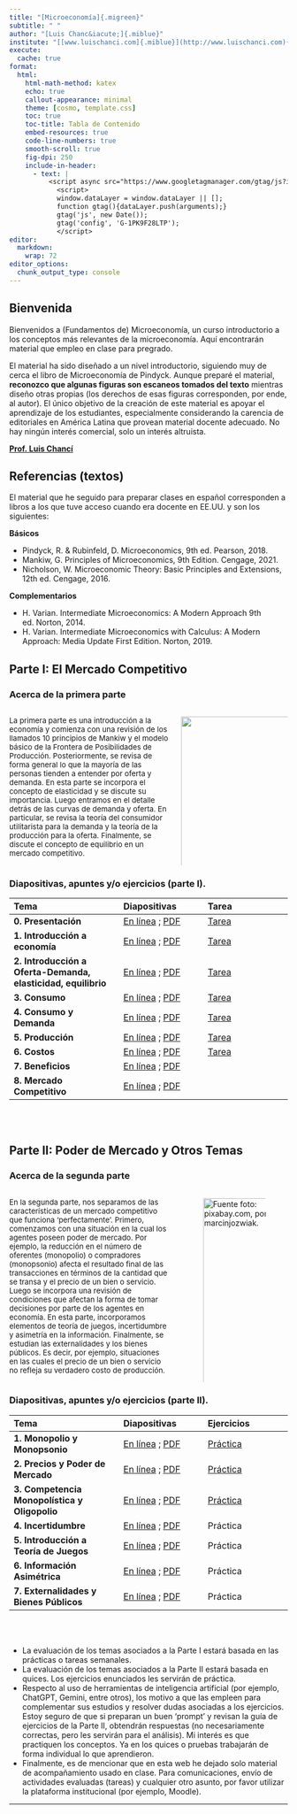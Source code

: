 ```yaml
---
title: "[Microeconomía]{.migreen}"
subtitle: " "
author: "[Luis Chanc&iacute;]{.miblue}"
institute: "[[www.luischanci.com]{.miblue}](http://www.luischanci.com){.miblue}"
execute:
  cache: true
format:
  html:
    html-math-method: katex
    echo: true
    callout-appearance: minimal
    theme: [cosmo, template.css]
    toc: true
    toc-title: Tabla de Contenido
    embed-resources: true
    code-line-numbers: true
    smooth-scroll: true
    fig-dpi: 250
    include-in-header:
      - text: |    
          <script async src="https://www.googletagmanager.com/gtag/js?id=G-1PK9F28LTP"></script>
            <script>
            window.dataLayer = window.dataLayer || [];
            function gtag(){dataLayer.push(arguments);}
            gtag('js', new Date());
            gtag('config', 'G-1PK9F28LTP');
            </script>
editor: 
  markdown: 
    wrap: 72
editor_options: 
  chunk_output_type: console
---
```


## Bienvenida

Bienvenidos a (Fundamentos de) Microeconomía, un curso introductorio a los conceptos más relevantes de la microeconomía. Aquí encontrarán material que empleo en clase para pregrado.

El material ha sido diseñado a un nivel introductorio, siguiendo muy de cerca el libro de Microeconomía de Pindyck. Aunque preparé el material, **reconozco que algunas figuras son escaneos tomados del texto** mientras diseño otras propias (los derechos de esas figuras corresponden, por ende, al autor). El único objetivo de la creación de este material es apoyar el aprendizaje de los estudiantes, especialmente considerando la carencia de editoriales en América Latina que provean material docente adecuado. No hay ningún interés comercial, solo un interés altruista.

[**Prof. Luis Chancí**](http://www.luischanci.com/)


## Referencias (textos)

El material que he seguido para preparar clases en español corresponden a libros a los que tuve acceso cuando era docente en EE.UU. y son los siguientes:

**Básicos**

- Pindyck, R. & Rubinfeld, D. Microeconomics, 9th ed. Pearson, 2018.
- Mankiw, G. Principles of Microeconomics, 9th Edition. Cengage, 2021.
- Nicholson, W. Microeconomic Theory: Basic Principles and Extensions, 12th ed. Cengage, 2016. 

**Complementarios**

- H. Varian. Intermediate Microeconomics: A Modern Approach 9th ed. Norton, 2014. 
- H. Varian. Intermediate Microeconomics with Calculus: A Modern Approach: Media Update First Edition. Norton, 2019.


## [Parte I: El Mercado Competitivo]{.migreen}

### Acerca de la primera parte

:::columns
::: {.column style="width: 60%; font-size: 95%;"}

La primera parte es una introducción a la economía y comienza con una revisión de los llamados 10 principios de Mankiw y el modelo básico de la Frontera de Posibilidades de Producción. Posteriormente, se revisa de forma general lo que la mayoría de las personas tienden a entender por oferta y demanda. En esta parte se incorpora el concepto de elasticidad y se discute su importancia. Luego entramos en el detalle detrás de las curvas de demanda y oferta. En particular, se revisa la teoría del consumidor utilitarista para la demanda y la teoría de la producción para la oferta. Finalmente, se discute el concepto de equilibrio en un mercado competitivo.

:::
::: {.column style="width: 40%;"}
![](general_pics/logo.png){fig-align="center" width=110%}
:::
:::

### Diapositivas, apuntes y/o ejercicios (parte I). 

| Tema             | Diapositivas | Tarea   |
|:-----------------|:-------------|:-------------|
| **0. Presentación** | [En línea](https://www.luischanci.com/presentations/Fund_Micro/contenido0.html) ; [PDF](https://www.luischanci.com/presentations/Fund_Micro/contenido0.pdf) | [Tarea](https://www.luischanci.com/documents/Fund_Micro/F_Micro_T0.pdf) |
| **1. Introducción a economía** | [En línea](https://www.luischanci.com/presentations/Fund_Micro/contenido1.html) ; [PDF](https://www.luischanci.com/presentations/Fund_Micro/contenido1.pdf) | [Tarea](https://www.luischanci.com/documents/Fund_Micro/F_Micro_T1.pdf) |
| **2. Introducción a Oferta-Demanda, elasticidad, equilibrio** | [En línea](https://www.luischanci.com/presentations/Fund_Micro/contenido2.html) ; [PDF](https://www.luischanci.com/presentations/Fund_Micro/contenido2.pdf) | [Tarea](https://www.luischanci.com/documents/Fund_Micro/F_Micro_T2.pdf) |
| **3. Consumo** | [En línea](https://www.luischanci.com/presentations/Fund_Micro/contenido3.html) ; [PDF](https://www.luischanci.com/presentations/Fund_Micro/contenido3.pdf) | [Tarea](https://www.luischanci.com/documents/Fund_Micro/F_Micro_T3.pdf) |
| **4. Consumo y Demanda** | [En línea](https://www.luischanci.com/presentations/Fund_Micro/contenido4.html) ; [PDF](https://www.luischanci.com/presentations/Fund_Micro/contenido4.pdf) | [Tarea](https://www.luischanci.com/documents/Fund_Micro/F_Micro_T4.pdf) |
| **5. Producción** | [En línea](https://www.luischanci.com/presentations/Fund_Micro/contenido6.html) ; [PDF](https://www.luischanci.com/presentations/Fund_Micro/contenido6.pdf) | [Tarea](https://www.luischanci.com/documents/Fund_Micro/F_Micro_T5.pdf) |
| **6. Costos** | [En línea](https://www.luischanci.com/presentations/Fund_Micro/contenido7.html) ; [PDF](https://www.luischanci.com/presentations/Fund_Micro/contenido7.pdf) | [Tarea](https://www.luischanci.com/documents/Fund_Micro/F_Micro_T6.pdf) |
| **7. Beneficios** | [En línea](https://www.luischanci.com/presentations/Fund_Micro/contenido8.html) ; [PDF](https://www.luischanci.com/presentations/Fund_Micro/contenido8.pdf) | |
| **8. Mercado Competitivo** | [En línea](https://www.luischanci.com/presentations/Fund_Micro/contenido9.html) ; [PDF](https://www.luischanci.com/presentations/Fund_Micro/contenido9.pdf) | |

</br></br>

## [Parte II: Poder de Mercado y Otros Temas]{.migreen}

### Acerca de la segunda parte

:::columns
::: {.column style="width: 60%; font-size: 95%;"}

En la segunda parte, nos separamos de las características de un mercado competitivo que funciona 'perfectamente'. Primero, comenzamos con una situación en la cual los agentes poseen poder de mercado. Por ejemplo, la reducción en el número de oferentes (monopolio) o compradores (monopsonio) afecta el resultado final de las transacciones en términos de la cantidad que se transa y el precio de un bien o servicio. Luego se incorpora una revisión de condiciones que afectan la forma de tomar decisiones por parte de los agentes en economía. En esta parte, incorporamos elementos de teoría de juegos, incertidumbre y asimetría en la información. Finalmente, se estudian las externalidades y los bienes públicos. Es decir, por ejemplo, situaciones en las cuales el precio de un bien o servicio no refleja su verdadero costo de producción.

:::
::: {.column style="width: 40%;"}
![Fuente foto: pixabay.com, por marcinjozwiak.](general_pics/pollution.jpg){fig-align="center" width=110%}
:::
:::


### Diapositivas, apuntes y/o ejercicios (parte II). 

| Tema             | Diapositivas | Ejercicios   |
|:-----------------|:-------------|:-------------|
| **1. Monopolio y Monopsonio** | [En línea](https://www.luischanci.com/presentations/Fund_Micro/tema1.html) ; [PDF](https://www.luischanci.com/presentations/Fund_Micro/tema1.pdf) | [Práctica](https://www.luischanci.com/documents/Fund_Micro/ejercicios_tema1.pdf) |
| **2. Precios y Poder de Mercado** | [En línea](https://www.luischanci.com/presentations/Fund_Micro/tema2.html) ; [PDF](https://www.luischanci.com/presentations/Fund_Micro/tema2.pdf) | [Práctica](https://www.luischanci.com/documents/Fund_Micro/ejercicios_tema2.pdf) |
| **3. Competencia Monopolística y Oligopolio** | [En línea](https://www.luischanci.com/presentations/Fund_Micro/tema3.html) ; [PDF](https://www.luischanci.com/presentations/Fund_Micro/tema3.pdf) | [Práctica](https://www.luischanci.com/documents/Fund_Micro/ejercicios_tema3.pdf) |
| **4. Incertidumbre** | [En línea](https://www.luischanci.com/presentations/Fund_Micro/tema4.html) ; [PDF](https://www.luischanci.com/presentations/Fund_Micro/tema4.pdf) | Práctica |
| **5. Introducción a Teoría de Juegos** | [En línea](https://www.luischanci.com/presentations/Fund_Micro/tema5.html) ; [PDF](https://www.luischanci.com/presentations/Fund_Micro/tema5.pdf) | Práctica |
| **6. Información Asimétrica** | [En línea](https://www.luischanci.com/presentations/Fund_Micro/tema6.html) ; [PDF](https://www.luischanci.com/presentations/Fund_Micro/tema6.pdf) | Práctica |
| **7. Externalidades y Bienes Públicos** | [En línea](https://www.luischanci.com/presentations/Fund_Micro/tema7.html) ; [PDF](https://www.luischanci.com/presentations/Fund_Micro/tema7.pdf) | Práctica |


<br><br>

::: {.callout-tip title="Comentarios finales:" appearance="default"}

- La evaluación de los temas asociados a la Parte I estará basada en las prácticas o tareas semanales.
- La evaluación de los temas asociados a la Parte II estará basada en quices. Los ejercicios enunciados les servirán de práctica.
- Respecto al uso de herramientas de inteligencia artificial (por ejemplo, ChatGPT, Gemini, entre otros), los motivo a que las empleen para complementar sus estudios y resolver dudas asociadas a los ejercicios. Estoy seguro de que si preparan un buen 'prompt' y revisan la guía de ejercicios de la Parte II, obtendrán respuestas (no necesariamente correctas, pero les servirán para el análisis). Mi interés es que practiquen los conceptos. Ya en los quices o pruebas trabajarán de forma individual lo que aprendieron.
- Finalmente, es de mencionar que en esta web he dejado solo material de acompañamiento usado en clase. Para comunicaciones, envío de actividades evaluadas (tareas) y cualquier otro asunto, por favor utilizar la plataforma institucional (por ejemplo, Moodle).

:::

------------------------------------------------------------------------

